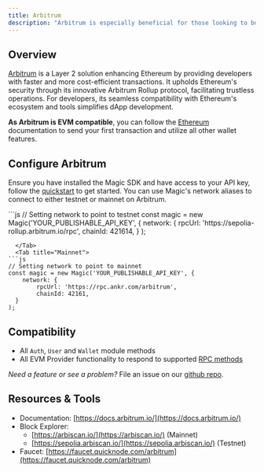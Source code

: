 ---
title: Arbitrum
description: "Arbitrum is especially beneficial for those looking to boost performance while maintaining the decentralized principles of Ethereum."
---

## Overview

[Arbitrum](https://arbitrum.io/rollup) is a Layer 2 solution enhancing Ethereum by providing developers with faster and more cost-efficient transactions. It upholds Ethereum's security through its innovative Arbitrum Rollup protocol, facilitating trustless operations. For developers, its seamless compatibility with Ethereum's ecosystem and tools simplifies dApp development.

**As Arbitrum is EVM compatible**, you can follow the [Ethereum](/docs/blockchains/featured-chains/ethereum/javascript) documentation to send your first transaction and utilize all other wallet features.

## Configure Arbitrum

Ensure you have installed the Magic SDK and have access to your API key, follow the [quickstart](/docs/home/quickstart/cli) to get started. You can use Magic's network aliases to connect to either testnet or mainnet on Arbitrum.

<Tabs>
  <Tab title="Testnet">
 ```js
 // Setting network to point to testnet
const magic = new Magic('YOUR_PUBLISHABLE_API_KEY', {
    network: {
        rpcUrl: 'https://sepolia-rollup.arbitrum.io/rpc',
        chainId: 421614,
  }
);

````
  </Tab>
  <Tab title="Mainnet">
```js
// Setting network to point to mainnet
const magic = new Magic('YOUR_PUBLISHABLE_API_KEY', {
    network: {
        rpcUrl: 'https://rpc.ankr.com/arbitrum',
        chainId: 42161,
  }
);
````

  </Tab>
</Tabs>

## Compatibility

- All `Auth`, `User` and `Wallet` module methods
- All EVM Provider functionality to respond to supported [RPC methods](/docs/embedded-wallet/api/client-side-sdks/web#evm-rpc-methods)

_Need a feature or see a problem?_ File an issue on our [github repo](https://github.com/magiclabs/magic-js).

## Resources & Tools

- Documentation: [https://docs.arbitrum.io/](https://docs.arbitrum.io/)
- Block Explorer:
  - [https://arbiscan.io/](https://arbiscan.io/) (Mainnet)
  - [https://sepolia.arbiscan.io/](https://sepolia.arbiscan.io/) (Testnet)
- Faucet: [https://faucet.quicknode.com/arbitrum](https://faucet.quicknode.com/arbitrum)
